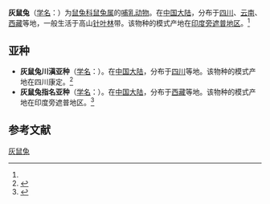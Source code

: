 {{Speciesbox
| name = 灰鼠兔
| image = Royle'sPika-Ochotona roylei-Tungnath-Uttarkhand-India-3thJune2013.jpg
| status = LC | status_system = IUCN3.1
| status_ref = <ref name=iucn>{{IUCN2008|assessor=Smith, A.T.|assessor2=Boyer, A.F.|last-assessor-amp=yes|year=2008|id=41268|title=Ochotona roylei|downloaded=10 April 2009}} Database entry includes a brief justification of why this species is of least concern.</ref>
| genus = Ochotona
| species = roylei
| authority = (Ogilby)<ref name='id1252'>{{cite web| url =http://www.bioinfo.cn/db05/BjdwSpecies.php?action=view&id=1252| title =灰鼠兔| work =《中国动物物种编目数据库》| publisher =中国科学院微生物研究所| author =中国科学院动物研究所| accessdate =2009-04-04| deadurl =yes| archiveurl =https://web.archive.org/web/20160305105217/http://www.bioinfo.cn/db05/BjdwSpecies.php?action=view&id=1252| archivedate =2016-03-05}}</ref>
| range_map = Royle's Pika area.png
| range_map_caption = 分佈範圍：[[喜瑪拉雅山脈|喜瑪拉雅山脈]]
}}

'''灰鼠兔'''（[[学名|学名]]：{{lang|la|''Ochotona roylei''}}）为[[鼠兔科|鼠兔科]][[鼠兔属|鼠兔属]]的[[哺乳动物|哺乳动物]]。在[[中国大陆|中国大陆]]，分布于[[四川|四川]]、[[云南|云南]]、[[西藏|西藏]]等地，一般生活于高山[[针叶林|针叶林]]带。该物种的模式产地在[[印度|印度]][[旁遮普地区|旁遮普地区]]。<ref name='id1252'/>

==亚种==
*'''灰鼠兔川滇亚种'''（[[学名|学名]]：{{lang|la|''Ochotona roylei chinensis''}}）。在[[中国大陆|中国大陆]]，分布于[[四川|四川]]等地。该物种的模式产地在四川康定。<ref name='id1253'>{{cite web| url =http://www.bioinfo.cn/db05/BjdwSpecies.php?action=view&id=1253| title =灰鼠兔川滇亚种| work =《中国动物物种编目数据库》| publisher =中国科学院微生物研究所| author =中国科学院动物研究所| accessdate =2009-04-04| deadurl =yes| archiveurl =https://web.archive.org/web/20160305003927/http://www.bioinfo.cn/db05/BjdwSpecies.php?action=view&id=1253| archivedate =2016-03-05}}</ref>
*'''灰鼠兔指名亚种'''（[[学名|学名]]：{{lang|la|''Ochotona roylei roylei''}}）。在[[中国大陆|中国大陆]]，分布于[[西藏|西藏]]等地。该物种的模式产地在印度旁遮普地区。<ref name='id1254'>{{cite web| url =http://www.bioinfo.cn/db05/BjdwSpecies.php?action=view&id=1254| title =灰鼠兔指名亚种| work =《中国动物物种编目数据库》| publisher =中国科学院微生物研究所| author =中国科学院动物研究所| accessdate =2009-04-04| deadurl =yes| archiveurl =https://web.archive.org/web/20160305032500/http://www.bioinfo.cn/db05/BjdwSpecies.php?action=view&id=1254| archivedate =2016-03-05}}</ref>

== 参考文献 ==
{{reflist}}
{{Taxonbar|from=Q1762352}}

[[Category:鼠兔属|灰鼠兔]]


{{哺乳类小作品}}